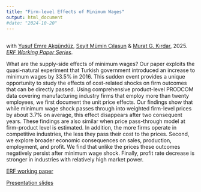 ```yaml
---
title: "Firm-level Effects of Minimum Wages"
output: html_document
#date: "2024-10-20"
---
```



## 
with [Yusuf Emre Akgündüz](http://myweb.sabanciuniv.edu/emreakgunduz/), [Seyit Mümin Cılasun](https://avesis.tedu.edu.tr/seyit.cilasun) & [Murat G. Kırdar](https://muratguraykirdar.weebly.com/), 2025. [*ERF Working Paper Series*](https://erf.org.eg/publication_cat/working-paper-series/).

What are the supply-side effects of minimum wages? Our paper exploits the quasi-natural experiment that Turkish government introduced an increase to minimum wages by 33.5\% in 2016. This sudden event provides a unique opportunity to study the effects of cost-related shocks on firm outcomes that can be directly passed. Using comprehensive product-level PRODCOM data covering manufacturing industry firms that employ more than twenty employees, we first document the unit price effects. Our findings show that while minimum wage shock passes through into weighted firm-level prices by about 3.7\% on average, this effect disappears after two consequent years. These findings are also similar when price pass-through model at firm-product level is estimated. In addition, the more firms operate in competitive industries, the less they pass their cost to the prices. Second, we explore broader economic consequences on sales, production, employment, and profit. We find that unlike the prices these outcomes negatively persist after minimum wage shock. Finally, profit rate decrease is stronger in industries with relatively high market power.


[ERF working paper](https://erf.org.eg/publications/firm-level-effects-of-minimum-wages/)

[Presentation slides](https://uguraytun.github.io/uguraytun/TEA_presentation_minwage.pdf)
